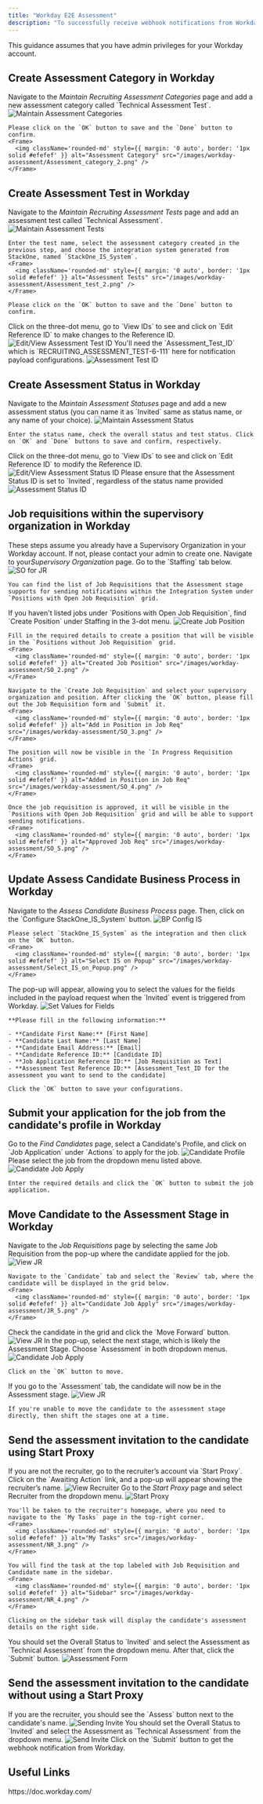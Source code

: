 ```yaml
---
title: "Workday E2E Assessment"
description: "To successfully receive webhook notifications from Workday, follow these steps to configure the Assessment-related settings in your Workday account, and complete the necessary actions."
---
```



<Warning>
  This guidance assumes that you have admin privileges for your Workday account.
</Warning>

## Create Assessment Category in Workday

<Steps>
  <Step title="Create an assessment category">
    Navigate to the <i>Maintain Recruiting Assessment Categories</i> page and add a new assessment category called `Technical Assessment Test`.
    <Frame>
      <img className='rounded-md' style={{ margin: '0 auto', border: '1px solid #efefef' }} alt="Maintain Assessment Categories" src="/images/workday-assessment/Assessment_category_1.png" />
    </Frame>

    Please click on the `OK` button to save and the `Done` button to confirm.
    <Frame>
      <img className='rounded-md' style={{ margin: '0 auto', border: '1px solid #efefef' }} alt="Assessment Category" src="/images/workday-assessment/Assessment_category_2.png" />
    </Frame>
  </Step>
</Steps>


## Create Assessment Test in Workday

<Steps>
  <Step title="Create an Assessment Test">
    Navigate to the <i>Maintain Recruiting Assessment Tests</i> page and add an assessment test called `Technical Assessment`.
    <Frame>
      <img className='rounded-md' style={{ margin: '0 auto', border: '1px solid #efefef' }} alt="Maintain Assessment Tests" src="/images/workday-assessment/Assessment_test_1.png" />
    </Frame>

    Enter the test name, select the assessment category created in the previous step, and choose the integration system generated from StackOne, named `StackOne_IS_System`.
    <Frame>
      <img className='rounded-md' style={{ margin: '0 auto', border: '1px solid #efefef' }} alt="Assessment Tests" src="/images/workday-assessment/Assessment_test_2.png" />
    </Frame>

    Please click on the `OK` button to save and the `Done` button to confirm.
  </Step>

  <Step title="To edit or retrieve the Assessment Test ID">
    Click on the three-dot menu, go to `View IDs` to see and click on `Edit Reference ID` to make changes to the Reference ID.
    <Frame>
      <img className='rounded-md' style={{ margin: '0 auto', border: '1px solid #efefef' }} alt="Edit/View Assessment Test ID" src="/images/workday-assessment/Assessment_test_3.png" />
    </Frame>
  </Step>

  <Step title="Use of Assessment Test ID">
    You'll need the `Assessment_Test_ID` which is `RECRUITING_ASSESSMENT_TEST-6-111` here for notification payload configurations.
    <Frame>
      <img className='rounded-md' style={{ margin: '0 auto', border: '1px solid #efefef' }} alt="Assessment Test ID" src="/images/workday-assessment/Assessment_test_4.png" />
    </Frame>
  </Step>
</Steps>


## Create Assessment Status in Workday

<Steps>
  <Step title="Create an Assessment Status">
    Navigate to the <i>Maintain Assessment Statuses</i> page and add a new assessment status (you can name it as `Invited` same as status name, or any name of your choice).
    <Frame>
      <img className='rounded-md' style={{ margin: '0 auto', border: '1px solid #efefef' }} alt="Maintain Assessment Status" src="/images/workday-assessment/Assessment_status_1.png" />
    </Frame>

    Enter the status name, check the overall status and test status. Click on `OK` and `Done` buttons to save and confirm, respectively.
  </Step>

  <Step title="To edit or retrieve the Assessment Status ID">
    Click on the three-dot menu, go to `View IDs` to see and click on `Edit Reference ID` to modify the Reference ID.
    <Frame>
      <img className='rounded-md' style={{ margin: '0 auto', border: '1px solid #efefef' }} alt="Edit/View Assessment Status ID" src="/images/workday-assessment/Assessment_test_3.png" />
    </Frame>
  </Step>

  <Step title="Use of Assessment Status ID">
    Please ensure that the Assessment Status ID is set to `Invited`, regardless of the status name provided
    <Frame>
      <img className='rounded-md' style={{ margin: '0 auto', border: '1px solid #efefef' }} alt="Assessment Status ID" src="/images/workday-assessment/Assessment_status_3.png" />
    </Frame>
  </Step>
</Steps>


## Job requisitions within the supervisory organization in Workday

<Warning>
  These steps assume you already have a Supervisory Organization in your Workday account. If not, please contact your admin to create one.
</Warning>

<Steps>
  <Step title="Listed Job Requisitions">
    Navigate to your<i>Supervisory Organization</i> page. Go to the `Staffing` tab below.
    <Frame>
      <img className='rounded-md' style={{ margin: '0 auto', border: '1px solid #efefef' }} alt="SO for JR" src="/images/workday-assessment/SO_for_JR.png" />
    </Frame>

    You can find the list of Job Requisitions that the Assessment stage supports for sending notifications within the Integration System under `Positions with Open Job Requisition` grid.
  </Step>

  <Step title="No Listed Job Requisitions">
    If you haven't listed jobs under `Positions with Open Job Requisition`, find `Create Position` under Staffing in the 3-dot menu.
    <Frame>
      <img className='rounded-md' style={{ margin: '0 auto', border: '1px solid #efefef' }} alt="Create Job Position" src="/images/workday-assessment/SO_1.png" />
    </Frame>

    Fill in the required details to create a position that will be visible in the `Positions without Job Requisition` grid.
    <Frame>
      <img className='rounded-md' style={{ margin: '0 auto', border: '1px solid #efefef' }} alt="Created Job Position" src="/images/workday-assessment/SO_2.png" />
    </Frame>

    Navigate to the `Create Job Requisition` and select your supervisory organization and position. After clicking the `OK` button, please fill out the Job Requisition form and `Submit` it.
    <Frame>
      <img className='rounded-md' style={{ margin: '0 auto', border: '1px solid #efefef' }} alt="Add in Position in Job Req" src="/images/workday-assessment/SO_3.png" />
    </Frame>

    The position will now be visible in the `In Progress Requisition Actions` grid.
    <Frame>
      <img className='rounded-md' style={{ margin: '0 auto', border: '1px solid #efefef' }} alt="Added in Position in Job Req" src="/images/workday-assessment/SO_4.png" />
    </Frame>

    Once the job requisition is approved, it will be visible in the `Positions with Open Job Requisition` grid and will be able to support sending notifications.
    <Frame>
      <img className='rounded-md' style={{ margin: '0 auto', border: '1px solid #efefef' }} alt="Approved Job Req" src="/images/workday-assessment/SO_5.png" />
    </Frame>
  </Step>
</Steps>


## Update Assess Candidate Business Process in Workday

<Steps>
  <Step title="Select to update the Integration System">
    Navigate to the <i>Assess Candidate Business Process</i> page. Then, click on the `Configure StackOne_IS_System` button.
    <Frame>
      <img className='rounded-md' style={{ margin: '0 auto', border: '1px solid #efefef' }} alt="BP Config IS" src="/images/workday-assessment/BP_Config_IS.png" />
    </Frame>

    Please select `StackOne_IS_System` as the integration and then click on the `OK` button.
    <Frame>
      <img className='rounded-md' style={{ margin: '0 auto', border: '1px solid #efefef' }} alt="Select IS on Popup" src="/images/workday-assessment/Select_IS_on_Popup.png" />
    </Frame>
  </Step>

  <Step title="Edit payload attribute values">
    The pop-up will appear, allowing you to select the values for the fields included in the payload request when the `Invited` event is triggered from Workday.
    <Frame>
      <img className='rounded-md' style={{ margin: '0 auto', border: '1px solid #efefef' }} alt="Set Values for Fields" src="/images/workday-assessment/Set_Values_for_Fields.png" />
    </Frame>
    
    **Please fill in the following information:**

    - **Candidate First Name:** [First Name]
    - **Candidate Last Name:** [Last Name]
    - **Candidate Email Address:** [Email]
    - **Candidate Reference ID:** [Candidate ID]
    - **Job Application Reference ID:** [Job Requisition as Text]
    - **Assessment Test Reference ID:** [Assessment_Test_ID for the assessment you want to send to the candidate]

    Click the `OK` button to save your configurations.
  </Step>
</Steps>


## Submit your application for the job from the candidate's profile in Workday

<Steps>
  <Step title="Apply to the Job">
    Go to the <i>Find Candidates</i> page, select a Candidate's Profile, and click on `Job Application` under `Actions` to apply for the job.
    <Frame>
      <img className='rounded-md' style={{ margin: '0 auto', border: '1px solid #efefef' }} alt="Candidate Profile" src="/images/workday-assessment/Candidate_profile_1.png" />
    </Frame>
  </Step>

  <Step title="Select the listed Job Requisition">
    Please select the job from the dropdown menu listed above.
    <Frame>
      <img className='rounded-md' style={{ margin: '0 auto', border: '1px solid #efefef' }} alt="Candidate Job Apply" src="/images/workday-assessment/Candidate_profile_2.png" />
    </Frame>

    Enter the required details and click the `OK` button to submit the job application.
  </Step>
</Steps>


## Move Candidate to the Assessment Stage in Workday

<Steps>
  <Step title="Go to the Job Requisition">
    Navigate to the <i>Job Requisitions</i> page by selecting the same Job Requisition from the pop-up where the candidate applied for the job.
    <Frame>
      <img className='rounded-md' style={{ margin: '0 auto', border: '1px solid #efefef' }} alt="View JR" src="/images/workday-assessment/JR_1.png" />
    </Frame>

    Navigate to the `Candidate` tab and select the `Review` tab, where the candidate will be displayed in the grid below.
    <Frame>
      <img className='rounded-md' style={{ margin: '0 auto', border: '1px solid #efefef' }} alt="Candidate Job Apply" src="/images/workday-assessment/JR_5.png" />
    </Frame>
  </Step>

  <Step title="Move Candidate from Review to Assessment stage">
    Check the candidate in the grid and click the `Move Forward` button.
    <Frame>
      <img className='rounded-md' style={{ margin: '0 auto', border: '1px solid #efefef' }} alt="View JR" src="/images/workday-assessment/JR_2.png" />
    </Frame>
  </Step>

  <Step title="Select Assessment from the dropdown">
    In the pop-up, select the next stage, which is likely the Assessment Stage. Choose `Assessment` in both dropdown menus.
    <Frame>
      <img className='rounded-md' style={{ margin: '0 auto', border: '1px solid #efefef' }} alt="Candidate Job Apply" src="/images/workday-assessment/JR_3.png" />
    </Frame>

    Click on the `OK` button to move.
  </Step>

  <Step title="Candidate Moved to the Assessment Stage">
    If you go to the `Assessment` tab, the candidate will now be in the Assessment stage.
    <Frame>
      <img className='rounded-md' style={{ margin: '0 auto', border: '1px solid #efefef' }} alt="View JR" src="/images/workday-assessment/JR_4.png" />
    </Frame>

    If you're unable to move the candidate to the assessment stage directly, then shift the stages one at a time.
  </Step>
</Steps>


## Send the assessment invitation to the candidate using Start Proxy

<Steps>
  <Step title="Sending via Start Proxy">
    If you are not the recruiter, go to the recruiter’s account via `Start Proxy`. Click on the `Awaiting Action` link, and a pop-up will appear showing the recruiter’s name.
    <Frame>
      <img className='rounded-md' style={{ margin: '0 auto', border: '1px solid #efefef' }} alt="View Recruiter" src="/images/workday-assessment/NR_1.png" />
    </Frame>
  </Step>

  <Step title="Navigate to the Start Proxy">
    Go to the <i>Start Proxy</i> page and select Recruiter from the dropdown menu.
    <Frame>
      <img className='rounded-md' style={{ margin: '0 auto', border: '1px solid #efefef' }} alt="Start Proxy" src="/images/workday-assessment/NR_2.png" />
    </Frame>

    You'll be taken to the recruiter's homepage, where you need to navigate to the `My Tasks` page in the top-right corner.
    <Frame>
      <img className='rounded-md' style={{ margin: '0 auto', border: '1px solid #efefef' }} alt="My Tasks" src="/images/workday-assessment/NR_3.png" />
    </Frame>

    You will find the task at the top labeled with Job Requisition and Candidate name in the sidebar.
    <Frame>
      <img className='rounded-md' style={{ margin: '0 auto', border: '1px solid #efefef' }} alt="Sidebar" src="/images/workday-assessment/NR_4.png" />
    </Frame>

    Clicking on the sidebar task will display the candidate's assessment details on the right side.
  </Step>

  <Step title="Send the Assessment Invitation">
    You should set the Overall Status to `Invited` and select the Assessment as `Technical Assessment` from the dropdown menu. After that, click the `Submit` button.
    <Frame>
      <img className='rounded-md' style={{ margin: '0 auto', border: '1px solid #efefef' }} alt="Assessment Form" src="/images/workday-assessment/NR_5.png" />
    </Frame>
  </Step>
</Steps>


## Send the assessment invitation to the candidate without using a Start Proxy

<Steps>
  <Step title="Sending via Start Proxy">
    If you are the recruiter, you should see the `Assess` button next to the candidate's name.
    <Frame>
      <img className='rounded-md' style={{ margin: '0 auto', border: '1px solid #efefef' }} alt="Sending Invite" src="/images/workday-assessment/Recruiter_1.png" />
    </Frame>
  </Step>

  <Step title="Send the Assessment Invitation">
    You should set the Overall Status to `Invited` and select the Assessment as `Technical Assessment` from the dropdown menu.
    <Frame>
      <img className='rounded-md' style={{ margin: '0 auto', border: '1px solid #efefef' }} alt="Send Invite" src="/images/workday-assessment/Recruiter_2.png" />
    </Frame>
    Click on the `Submit` button to get the webhook notification from Workday. 
  </Step>
</Steps>


<IntegrationFooter />

## Useful Links
<Card title="API Reference" icon="link" href="https://doc.workday.com/">
    https://doc.workday.com/
</Card>